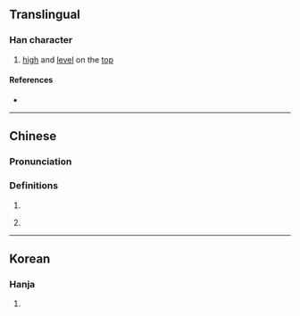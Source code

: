 {{character info/new}}
==Translingual==

===Han character===
{{Han char|rn=9|rad=人|as=03|sn=5|four=|canj=OMU|ids=⿰[[亻]][[兀]]}}

# [[high]] and [[level]] on the [[top]]

====References====
* {{Han ref|kx=0094.030|dkj=00389|hdz=10113.030|uh=3433|ud=13363}}

----

==Chinese==
{{zh-forms}}

===Pronunciation===
{{zh-pron
|m=wù
|c=ngaat6
|mc=
|oc=
|ma=
|cat=a
}}

===Definitions===
{{zh-hanzi}}

# {{zh-alt-form|兀}}
# {{zh-alt-form|卼}} {{zh-only|𦤞㐳}}

----

==Korean==

===Hanja===
{{ko-hanja|hangeul=올|rv=ol|mr=ol|y=ol|eumhun=불안하다|ehrv=bulanhada|ehmr=pulanhada|ehy=pulanhada}}

# {{defn|lang=ko|sort=人03}}